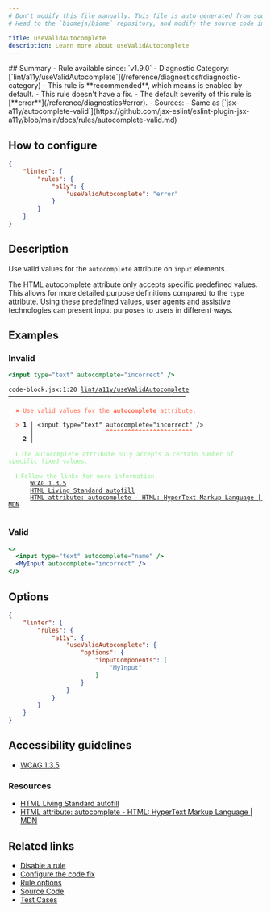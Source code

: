 ```yaml
---
# Don't modify this file manually. This file is auto generated from source, and you will lose your changes next time the website is built.
# Head to the `biomejs/biome` repository, and modify the source code in there.

title: useValidAutocomplete
description: Learn more about useValidAutocomplete
---
```


<Tabs>
<TabItem label="JavaScript (and super languages)" icon="seti:javascript">
## Summary
- Rule available since: `v1.9.0`
- Diagnostic Category: [`lint/a11y/useValidAutocomplete`](/reference/diagnostics#diagnostic-category)
- This rule is **recommended**, which means is enabled by default.
- This rule doesn't have a fix.
- The default severity of this rule is [**error**](/reference/diagnostics#error).
- Sources: 
  - Same as [`jsx-a11y/autocomplete-valid`](https://github.com/jsx-eslint/eslint-plugin-jsx-a11y/blob/main/docs/rules/autocomplete-valid.md)

## How to configure
```json title="biome.json"
{
	"linter": {
		"rules": {
			"a11y": {
				"useValidAutocomplete": "error"
			}
		}
	}
}

```
## Description
Use valid values for the `autocomplete` attribute on `input` elements.

The HTML autocomplete attribute only accepts specific predefined values.
This allows for more detailed purpose definitions compared to the `type` attribute.
Using these predefined values, user agents and assistive technologies can present input purposes to users in different ways.

## Examples

### Invalid

```jsx
<input type="text" autocomplete="incorrect" />
```

<pre class="language-text"><code class="language-text">code-block.jsx:1:20 <a href="https://biomejs.dev/linter/rules/use-valid-autocomplete">lint/a11y/useValidAutocomplete</a> ━━━━━━━━━━━━━━━━━━━━━━━━━━━━━━━━━━━━━━━━━━━━━━━━━<br /><br />  <strong><span style="color: Tomato;">✖</span></strong> <span style="color: Tomato;">Use valid values for the </span><span style="color: Tomato;"><strong>autocomplete</strong></span><span style="color: Tomato;"> attribute.</span><br />  <br />  <strong><span style="color: Tomato;">&gt;</span></strong> <strong>1 │ </strong>&lt;input type=&quot;text&quot; autocomplete=&quot;incorrect&quot; /&gt;<br />   <strong>   │ </strong>                   <strong><span style="color: Tomato;">^</span></strong><strong><span style="color: Tomato;">^</span></strong><strong><span style="color: Tomato;">^</span></strong><strong><span style="color: Tomato;">^</span></strong><strong><span style="color: Tomato;">^</span></strong><strong><span style="color: Tomato;">^</span></strong><strong><span style="color: Tomato;">^</span></strong><strong><span style="color: Tomato;">^</span></strong><strong><span style="color: Tomato;">^</span></strong><strong><span style="color: Tomato;">^</span></strong><strong><span style="color: Tomato;">^</span></strong><strong><span style="color: Tomato;">^</span></strong><strong><span style="color: Tomato;">^</span></strong><strong><span style="color: Tomato;">^</span></strong><strong><span style="color: Tomato;">^</span></strong><strong><span style="color: Tomato;">^</span></strong><strong><span style="color: Tomato;">^</span></strong><strong><span style="color: Tomato;">^</span></strong><strong><span style="color: Tomato;">^</span></strong><strong><span style="color: Tomato;">^</span></strong><strong><span style="color: Tomato;">^</span></strong><strong><span style="color: Tomato;">^</span></strong><strong><span style="color: Tomato;">^</span></strong><strong><span style="color: Tomato;">^</span></strong><br />    <strong>2 │ </strong><br />  <br />  <strong><span style="color: lightgreen;">ℹ</span></strong> <span style="color: lightgreen;">The autocomplete attribute only accepts a certain number of specific fixed values.</span><br />  <br />  <strong><span style="color: lightgreen;">ℹ</span></strong> <span style="color: lightgreen;">Follow the links for more information,<br /></span>    <span style="color: lightgreen;">  </span><span style="color: lightgreen;"><a href="https://www.w3.org/WAI/WCAG21/Understanding/identify-input-purpose">WCAG 1.3.5</a></span><span style="color: lightgreen;"><br /></span>    <span style="color: lightgreen;">  </span><span style="color: lightgreen;"><a href="https://html.spec.whatwg.org/multipage/form-control-infrastructure.html#autofill">HTML Living Standard autofill</a></span><span style="color: lightgreen;"><br /></span>    <span style="color: lightgreen;">  </span><span style="color: lightgreen;"><a href="https://developer.mozilla.org/en-US/docs/Web/HTML/Attributes/autocomplete">HTML attribute: autocomplete - HTML: HyperText Markup Language | MDN</a></span><br />  <br /></code></pre>

### Valid

```jsx
<>
  <input type="text" autocomplete="name" />
  <MyInput autocomplete="incorrect" />
</>
```

## Options

```json title='biome.json'
{
	"linter": {
		"rules": {
			"a11y": {
				"useValidAutocomplete": {
					"options": {
						"inputComponents": [
							"MyInput"
						]
					}
				}
			}
		}
	}
}

```

## Accessibility guidelines

- [WCAG 1.3.5](https://www.w3.org/WAI/WCAG21/Understanding/identify-input-purpose)

### Resources

- [HTML Living Standard autofill](https://html.spec.whatwg.org/multipage/form-control-infrastructure.html#autofill)
- [HTML attribute: autocomplete - HTML: HyperText Markup Language | MDN](https://developer.mozilla.org/en-US/docs/Web/HTML/Attributes/autocomplete)

## Related links

- [Disable a rule](/linter/#disable-a-rule)
- [Configure the code fix](/linter#configure-the-code-fix)
- [Rule options](/linter/#rule-options)
- [Source Code](https://github.com/biomejs/biome/blob/main/crates/biome_js_analyze/src/lint/a11y/use_valid_autocomplete.rs)
- [Test Cases](https://github.com/biomejs/biome/blob/main/crates/biome_js_analyze/tests/specs/a11y/useValidAutocomplete)

</TabItem>
</Tabs>

